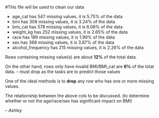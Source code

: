 #This file will be used to clean our data 


- age_cat has 547 missing values, it is 5.75% of the data
- bmi has 308 missing values, it is 3.24% of the data
- bmi_cat has 578 missing values, it is 6.08% of the data
- weight_kg has 252 missing values, it is 2.65% of the data
- race has 189 missing values, it is 1.99% of the data
- sex has 368 missing values, it is 3.87% of the data
- alcohol_frequency has 215 missing values, it is 2.26% of the data

Rows containing missing value(s) are about **12%** of the total data.

On the other hand, rows only have invalid BMI/BMI_cat are **6%** of the total data. -- must drop as the tasks are to predict those values

One of the ideal methods is to **drop** any row who has one or more missing values. 

The relationship between the above cols to be discussed. (to determine whether or not the age/race/sex has significant impact on BMI)

-- *Ashley*
